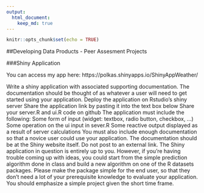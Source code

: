 ```yaml
---
output: 
  html_document:
    keep_md: true
---
```


```r
knitr::opts_chunk$set(echo = TRUE)
```

##Developing Data Products - Peer Assesment Projects

###Shiny Application

You can access my app here: https://polkas.shinyapps.io/ShinyAppWeather/ 

Write a shiny application with associated supporting documentation. The documentation should be thought of as whatever a user will need to get started using your application. Deploy the application on Rstudio's shiny server Share the application link by pasting it into the text box below Share your server.R and ui.R code on github The application must include the following:
Some form of input (widget: textbox, radio button, checkbox, ...) Some operation on the ui input in sever.R Some reactive output displayed as a result of server calculations You must also include enough documentation so that a novice user could use your application. The documentation should be at the Shiny website itself. Do not post to an external link. The Shiny application in question is entirely up to you. However, if you're having trouble coming up with ideas, you could start from the simple prediction algorithm done in class and build a new algorithm on one of the R datasets packages. Please make the package simple for the end user, so that they don't need a lot of your prerequisite knowledge to evaluate your application. You should emphasize a simple project given the short time frame. 
